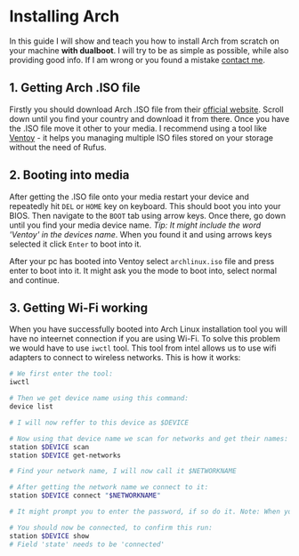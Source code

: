 # Installing Arch

In this guide I will show and teach you how to install Arch from scratch on your machine **with dualboot**.
I will try to be as simple as possible, while also providing good info. If I am wrong or you found a mistake [contact me](https://localhost/docs/about#contacting-me).

## 1. Getting Arch .ISO file

Firstly you should download Arch .ISO file from their [official website](https://archlinux.org/download/). Scroll down until you find your country and download it from there.
Once you have the .ISO file move it other to your media. I recommend using a tool like [Ventoy](https://www.ventoy.net/en/download.html) - it helps you managing multiple ISO files stored on your storage without the need of Rufus.

## 2. Booting into media

After getting the .ISO file onto your media restart your device and repeatedly hit `DEL` or `HOME` key on keyboard. This should boot you into your BIOS. Then navigate to the `BOOT` tab using arrow keys.
Once there, go down until you find your media device name. _Tip: It might include the word 'Ventoy' in the devices name_.
When you found it and using arrows keys selected it click `Enter` to boot into it.

After your pc has booted into Ventoy select `archlinux.iso` file and press enter to boot into it. It might ask you the mode to boot into, select normal and continue.

## 3. Getting Wi-Fi working

When you have successfully booted into Arch Linux installation tool you will have no inteernet connection if you are using Wi-Fi.
To solve this problem we would have to use `iwctl` tool. This tool from intel allows us to use wifi adapters to connect to wireless networks.
This is how it works:

```sh
# We first enter the tool:
iwctl

# Then we get device name using this command:
device list

# I will now reffer to this device as $DEVICE

# Now using that device name we scan for networks and get their names:
station $DEVICE scan
station $DEVICE get-networks

# Find your network name, I will now call it $NETWORKNAME

# After getting the network name we connect to it:
station $DEVICE connect "$NETWORKNAME"

# It might prompt you to enter the password, if so do it. Note: When you enter the password input might be invisible

# You should now be connected, to confirm this run:
station $DEVICE show
# Field 'state' needs to be 'connected'
```
